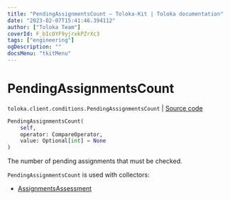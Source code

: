 ```yaml
---
title: "PendingAssignmentsCount — Toloka-Kit | Toloka documentation"
date: "2023-02-07T15:41:46.394112"
author: ["Toloka Team"]
coverId: F_bIcOYF9yjrxkPZrXc3
tags: ["engineering"]
ogDescription: ""
docsMenu: "tkitMenu"
---
```


# PendingAssignmentsCount
`toloka.client.conditions.PendingAssignmentsCount` | [Source code](https://github.com/Toloka/toloka-kit/blob/v1.1.3/src/client/conditions.py#L242)

```python
PendingAssignmentsCount(
    self,
    operator: CompareOperator,
    value: Optional[int] = None
)
```

The number of pending assignments that must be checked.

`PendingAssignmentsCount` is used with collectors:
- [AssignmentsAssessment](/docs/toloka-kit/reference/toloka.client.collectors.AssignmentsAssessment)
